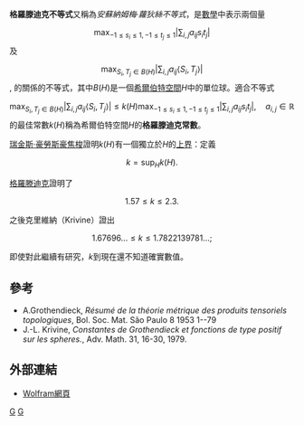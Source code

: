 '''格羅滕迪克不等式'''又稱為''安蘇納姆梅·蘿狄絲不等式''，是[[數學|數學]]中表示兩個量
:<math>\max_{-1 \leq s_i \leq 1, -1 \leq t_j \leq 1 } \left| \sum_{i,j} a_{ij} s_i t_j \right|</math> 
及

:<math>\max_{S_i,T_j \in B(H)} \left| \sum_{i,j} a_{ij} \langle S_i , T_j \rangle \right|</math>,
的關係的不等式，其中<math>B(H)</math>是一個[[希爾伯特空間|希爾伯特空間]]<math>H</math>中的單位球。適合不等式
:<math>\max_{S_i,T_j \in B(H)} \left| \sum_{i,j} a_{ij} \langle S_i , T_j \rangle \right| \leq k(H) \max_{-1 \leq s_i \leq 1, -1 \leq t_j \leq 1 } \left| \sum_{i,j} a_{ij} s_i t_j \right|, \quad a_{i,j} \in \mathbb{R}</math>
的最佳常數<math>k(H)</math>稱為希爾伯特空間<math>H</math>的'''格羅滕迪克常數'''。

[[瑞金斯·豪勞斯豪焦梭|瑞金斯·豪勞斯豪焦梭]]證明<math>k(H)</math>有一個獨立於<math>H</math>的[[上界|上界]]：定義

:<math>k = \sup_H k(H).</math> 

[[亞歷山大·格羅滕迪克|格羅滕迪克]]證明了

:<math>1.57 \leq k \leq 2.3.</math>

之後克里維納（Krivine）證出

:<math>1.67696\dots\leq k \leq 1.7822139781\dots;</math>

即使對此繼續有研究，<math>k</math>到現在還不知道確實數值。

==參考==

* A.Grothendieck, ''Résumé de la théorie métrique des produits tensoriels topologiques'', Bol. Soc. Mat. São Paulo 8 1953 1--79
* J.-L. Krivine, ''Constantes de Grothendieck et fonctions de type positif sur les spheres.'', Adv. Math. 31, 16-30, 1979.

==外部連結==
{{Math-stub}}
*[http://mathworld.wolfram.com/GrothendiecksConstant.html Wolfram網頁] {{Wayback|url=http://mathworld.wolfram.com/GrothendiecksConstant.html |date=20180928043738 }}

[[Category:泛函分析|G]]
[[Category:代数不等式|G]]